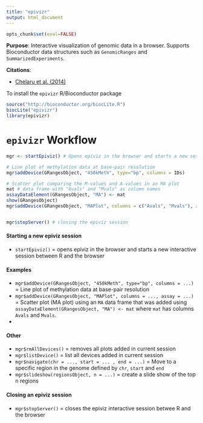 ```yaml
---
title: "epivizr"
output: html_document
---
```


```r
opts_chunk$set(eval=FALSE)
```

**Purpose**: Interactive visualization of genomic data in a browser. Supports Bioconductor data structures such as `GenomicRanges` and `SummarizedExperiments`. 

**Citations**: 

* [Chelaru et al. (2014)](http://www.nature.com/nmeth/journal/v11/n9/full/nmeth.3038.html) 

To install the `epivizr` R/Bioconductor package
```r
source("http://bioconductor.org/biocLite.R")
biocLite("epivizr")
library(epivizr)
```

# `epivizr` Workflow

```r
mgr <- startEpiviz() # Opens epiviz in the browser and starts a new session

# Line plot of methylation data at base-pair resolution 
mgr$addDevice(GRangesObject, "450kMeth", type="bp", columns = IDs)

# Scatter plot comparing the M-values and A-values in an MA plot
mat # data frame with "Avals" and "Mvals" as column names
assayDataElement(GRangesObject, "MA") <- mat
show(GRangesObject)
mgr$addDevice(GRangesObject, "MAPlot", columns = c("Avals", "Mvals"), assay = "MA")


mgr$stopServer() # closing the epiviz session
```

#### Starting a new epiviz session

* `startEpiviz()` = opens epiviz in the browser and starts a new interactive session between R and the browser

#### Examples

* `mgr$addDevice(GRangesObject, "450kMeth", type="bp", columns = ...)` = Line plot of methylation data at base-pair resolution 
* `mgr$addDevice(GRangesObject, "MAPlot", columns = ..., assay = ...)` = Scatter plot (MA plot) using an `MA` data frame that was added using `assayDataElement(GRangesObject, "MA") <- mat` where `mat` has columns `Avals` and `Mvals`. 
* 

#### Other

* `mgr$rmAllDevices()` = removes all plots added in current session
* `mgr$listDevice()` = list all devices added in current session
* `mgr$navigate(chr = ..., start = ... , end = ...)` = Move to a specific region in the genome defined by `chr`, `start` and `end`
* `mgr$slideshow(regionsObject, n = ...)` = create a slide show of the top n regions 
     

#### Closing an epiviz session

* `mgr$stopServer()` = closes the epiviz interactive session betwee R and the browser


